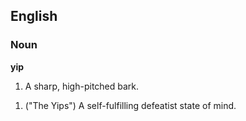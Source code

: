 ==English==

===Noun===

'''yip'''

#A sharp, high-pitched bark.

#("The Yips") A self-fulfilling defeatist state of mind.